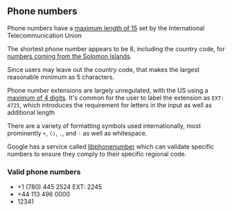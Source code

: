 
## Phone numbers

Phone numbers have a [maximum length of 15](https://en.wikipedia.org/wiki/Telephone_numbering_plan#cite_ref-2:~:text=maximum%20length%20of%2015%20digits%20to%20telephone%20numbers) set by the International Telecommunication Union

The shortest phone number appears to be 8, including the country code, for [numbers coming from the Solomon Islands](https://en.wikipedia.org/wiki/Telephone_numbers_in_Solomon_Islands).

Since users may leave out the country code, that makes the largest reasonable minimum as 5 characters.

Phone number extensions are largely unregulated, with the US using a [maximum of 4 digits](https://en.wikipedia.org/wiki/Dial_plan#Private_telephone_systems:~:text=Internal%20extension%20numbers%20of%20two%2C%20three%2C%20or%20four%20digits). It's common for the user to label the extension as `EXT: 4725`, which introduces the requirement for letters in the input as well as additional length

There are a variety of formatting symbols used internationally, most prominently `+`, `()`, `.`, and `-` as well as whitespace. 

Google has a service called [libphonenumber](https://github.com/google/libphonenumber) which can validate specific numbers to ensure they comply to their specific regional code.

### Valid phone numbers

- +1 (780) 445 2524 EXT: 2245
- +44 113 496 0000
- 12341
